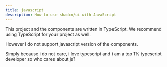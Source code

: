 ```yaml
---
title: javascript
description: How to use shadcn/ui with JavaScript
---
```


This project and the components are written in TypeScript. We recommend using TypeScript for your project as well.

However I do not support javascript version of the components. 

<Callout>

Simply because i do not care, i love typescript and i am a top 1% typescript developer so who cares about js?

</Callout>

